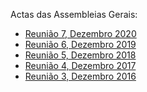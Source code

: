 
Actas das Assembleias Gerais:

- [Reunião 7, Dezembro 2020](/media/acta-reuniao-7-sprg-dezembro-2020-mzilhao.pdf){target="_blank"}
- [Reunião 6, Dezembro 2019](/media/ata-reuniao-6-sprg-dezembro-2019-fmena.odt){target="_blank"}
- [Reunião 5, Dezembro 2018](/media/ata-reuniao-5-sprg-dezembro-2018-fmena.odt){target="_blank"}
- [Reunião 4, Dezembro 2017](/media/ata-reuniao-4-sprg-dezembro-2017.odt){target="_blank"}
- [Reunião 3, Dezembro 2016](/media/ata-reuniao-3-sprg-dezembro-2016.doc){target="_blank"}
